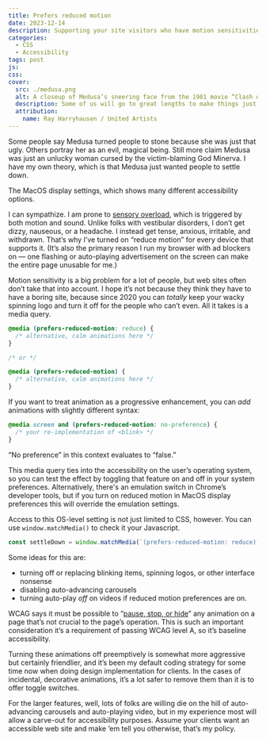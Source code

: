 ```yaml
---
title: Prefers reduced motion
date: 2023-12-14
description: Supporting your site visitors who have motion sensitivities.
categories:
  - CSS
  - Accessibility
tags: post
js:
css:
cover:
  src: ./medusa.png
  alt: A closeup of Medusa’s sneering face from the 1981 movie “Clash of the Titans”
  description: Some of us will go to great lengths to make things just stand still.
  attribution:
    name: Ray Harryhausen / United Artists
---
```


Some people say Medusa turned people to stone because she was just that ugly. Others portray her as an evil, magical being. Still more claim Medusa was just an unlucky woman cursed by the victim-blaming God Minerva. I have my own theory, which is that Medusa just wanted people to settle down.

<ArticleFigure image={DisplaySettings} alt="Display settings on MacOS, with Reduce Motion, Dim Flashing Lights turned on, and Auto-play Animated Images turned off." align="right">
The MacOS display settings, which shows many different accessibility options.
</ArticleFigure>

I can sympathize. I am prone to [sensory overload](https://health.clevelandclinic.org/sensory-overload), which is triggered by both motion and sound. Unlike folks with vestibular disorders, I don’t get dizzy, nauseous, or a headache. I instead get tense, anxious, irritable, and withdrawn. That’s why I’ve turned on “reduce motion” for every device that supports it. (It’s also the primary reason I run my browser with ad blockers on — one flashing or auto-playing advertisement on the screen can make the entire page unusable for me.)

Motion sensitivity is a big problem for a lot of people, but web sites often don’t take that into account. I hope it’s not because they think they have to have a boring site, because since 2020 you can _totally_ keep your wacky spinning logo and turn it off for the people who can’t even. All it takes is a media query.

```css
@media (prefers-reduced-motion: reduce) {
  /* alternative, calm animations here */
}

/* or */

@media (prefers-reduced-motion) {
  /* alternative, calm animations here */
}
```

If you want to treat animation as a progressive enhancement, you can _add_ animations with slightly different syntax:

```css
@media screen and (prefers-reduced-motion: no-preference) {
  /* your re-implementation of <blink> */
}
```

<AlertCallout>
“No preference” in this context evaluates to “false.”
</AlertCallout>

This media query ties into the accessibility on the user’s operating system, so you can test the effect by toggling that feature on and off in your system preferences. Alternatively, there's an emulation switch in Chrome’s developer tools, but if you turn on reduced motion in MacOS display preferences this will override the emulation settings.

Access to this OS-level setting is not just limited to CSS, however. You can use `window.matchMedia()` to check it your Javascript.

```js
const settleDown = window.matchMedia(`(prefers-reduced-motion: reduce)`).matches === true;
```

Some ideas for this are:

- turning off or replacing blinking items, spinning logos, or other interface nonsense
- disabling auto-advancing carousels
- turning auto-play _off_ on videos if reduced motion preferences are on.

WCAG says it must be possible to “[pause, stop, or hide](https://www.w3.org/WAI/WCAG21/Understanding/pause-stop-hide.html)” any animation on a page that’s not crucial to the page’s operation. This is such an important consideration it’s a requirement of passing WCAG level A, so it’s baseline accessibility.

Turning these animations off preemptively is somewhat more aggressive but certainly friendlier, and it’s been my default coding strategy for some time now when doing design implementation for clients. In the cases of incidental, decorative animations, it’s a lot safer to remove them than it is to offer toggle switches.

For the larger features, well, lots of folks are willing die on the hill of auto-advancing carousels and auto-playing video, but in my experience most will allow a carve-out for accessibility purposes. Assume your clients want an accessible web site and make ’em tell you otherwise, that’s my policy.
